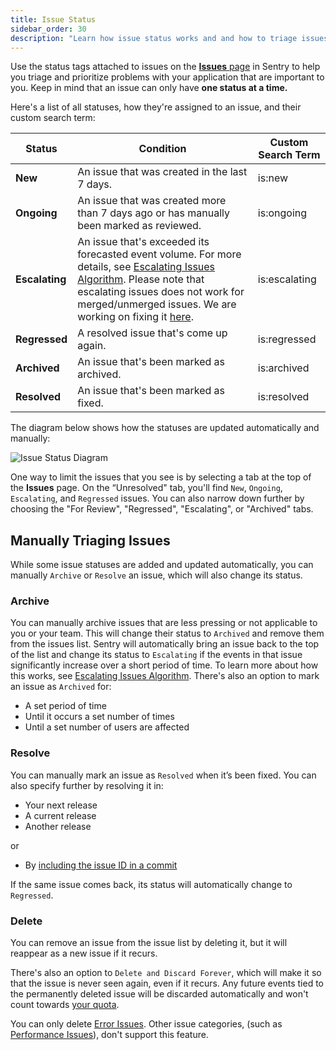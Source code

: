 ```yaml
---
title: Issue Status
sidebar_order: 30
description: "Learn how issue status works and and how to triage issues."
---
```


Use the status tags attached to issues on the [**Issues** page](https://sentry.io/issues/) in Sentry to help you triage and prioritize problems with your application that are important to you. Keep in mind that an issue can only have **one status at a time.**

Here's a list of all statuses, how they're assigned to an issue, and their custom search term:

| Status         | Condition                                                                                                                     | Custom Search Term |
| -------------- | ----------------------------------------------------------------------------------------------------------------------------- | ------------------ |
| **New**        | An issue that was created in the last 7 days.                                                                                 | is:new             |
| **Ongoing**    | An issue that was created more than 7 days ago or has manually been marked as reviewed.                                       | is:ongoing         |
| **Escalating** | An issue that's exceeded its forecasted event volume. For more details, see [Escalating Issues Algorithm](escalating-issues). Please note that escalating issues does not work for merged/unmerged issues. We are working on fixing it [here](https://github.com/getsentry/snuba/issues/4558). | is:escalating      |
| **Regressed**  | A resolved issue that's come up again.                                                                                        | is:regressed       |
| **Archived**   | An issue that's been marked as archived.                                                                                      | is:archived        |
| **Resolved**   | An issue that's been marked as fixed.                                                                                         | is:resolved        |

The diagram below shows how the statuses are updated automatically and manually:

![Issue Status Diagram](issue_statuses.png)

One way to limit the issues that you see is by selecting a tab at the top of the **Issues** page. On the “Unresolved" tab, you'll find `New`, `Ongoing`, `Escalating`, and `Regressed` issues. You can also narrow down further by choosing the "For Review", "Regressed", "Escalating", or "Archived" tabs.

## Manually Triaging Issues

While some issue statuses are added and updated automatically, you can manually `Archive` or `Resolve` an issue, which will also change its status.

### Archive

You can manually archive issues that are less pressing or not applicable to you or your team. This will change their status to `Archived` and remove them from the issues list. Sentry will automatically bring an issue back to the top of the list and change its status to `Escalating` if the events in that issue significantly increase over a short period of time. To learn more about how this works, see [Escalating Issues Algorithm](escalating-issues). There's also an option to mark an issue as `Archived` for:

- A set period of time
- Until it occurs a set number of times
- Until a set number of users are affected

### Resolve

You can manually mark an issue as `Resolved` when it’s been fixed. You can also specify further by resolving it in:

- Your next release
- A current release
- Another release

or

- By [including the issue ID in a commit](/product/releases/associate-commits/?original_referrer=https%3A%2F%2Fdocs.sentry.io%2Fproduct%2Fissues%2Fstates-triage%2F#resolve-issues-by-commit)

If the same issue comes back, its status will automatically change to `Regressed`.

### Delete

You can remove an issue from the issue list by deleting it, but it will reappear as a new issue if it recurs.

There's also an option to `Delete and Discard Forever`, which will make it so that the issue is never seen again, even if it recurs. Any future events tied to the permanently deleted issue will be discarded automatically and won't count towards [your quota](/product/accounts/quotas/).

<Note>

You can only delete [Error Issues](/product/issues/issue-details/error-issues/?original_referrer=https%3A%2F%2Fdocs.sentry.io%2Fproduct%2Fissues%2Fstates-triage%2F). Other issue categories, (such as [Performance Issues](/product/issues/issue-details/performance-issues/?original_referrer=https%3A%2F%2Fdocs.sentry.io%2Fproduct%2Fissues%2Fstates-triage%2F)), don't support this feature.

</Note>
